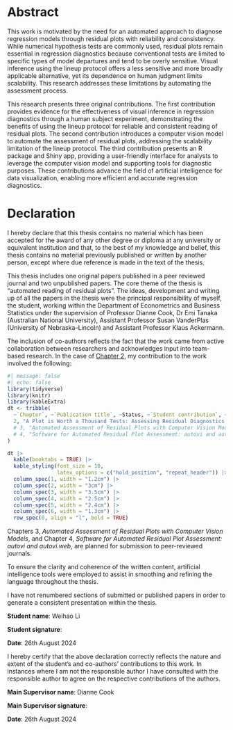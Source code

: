 # Abstract {-}

This work is motivated by the need for an automated approach to diagnose regression models through residual plots with reliability and consistency. While numerical hypothesis tests are commonly used, residual plots remain essential in regression diagnostics because conventional tests are limited to specific types of model departures and tend to be overly sensitive. Visual inference using the lineup protocol offers a less sensitive and more broadly applicable alternative, yet its dependence on human judgment limits scalability. This research addresses these limitations by automating the assessment process.

This research presents three original contributions. The first contribution provides evidence for the effectiveness of visual inference in regression diagnostics through a human subject experiment, demonstrating the benefits of using the lineup protocol for reliable and consistent reading of residual plots. The second contribution introduces a computer vision model to automate the assessment of residual plots, addressing the scalability limitation of the lineup protocol. The third contribution presents an R package and Shiny app, providing a user-friendly interface for analysts to leverage the computer vision model and supporting tools for diagnostic purposes. These contributions advance the field of artificial intelligence for data visualization, enabling more efficient and accurate regression diagnostics.

# Declaration {-}

I hereby declare that this thesis contains no material which has been accepted for the award of any other degree or diploma at any university or equivalent institution and that, to the best of my knowledge and belief, this thesis contains no material previously published or written by another person, except where due reference is made in the text of the thesis.

This thesis includes one original papers published in a peer reviewed journal and two unpublished papers. The core theme of the thesis is "automated reading of residual plots". The ideas, development and writing up of all the papers in the thesis were the principal responsibility of myself, the student, working within the Department of Econometrics and Business Statistics under the supervision of Professor Dianne Cook, Dr Emi Tanaka (Australian National University), Assistant Professor Susan VanderPlas (University of Nebraska–Lincoln) and Assistant Professor Klaus Ackermann.

The inclusion of co-authors reflects the fact that the work came from active collaboration between researchers and acknowledges input into team-based research. In the case of [Chapter 2](#sec-first-paper), my contribution to the work involved the following:

```r
#| message: false
#| echo: false
library(tidyverse)
library(knitr)
library(kableExtra)
dt <- tribble(
  ~`Chapter`, ~`Publication title`, ~Status, ~`Student contribution`, ~`Co-authors contribution`, ~`Coauthors are Monash students`,
  2, "A Plot is Worth a Thousand Tests: Assessing Residual Diagnostics with the Lineup Protocol", "Published in the Journal of Computational and Graphical Statistics", "80%  Concept, Analysis, Software, Writing", "D. Cook 10%,  \n E. Tanaka 5%, \n S. VanderPlas 5%", "No"
  # 3, "Automated Assessment of Residual Plots with Computer Vision Models", "To be submitted", "80% Concept, Analysis, Software, Writing", "D. Cook 10%,  \n E. Tanaka 5%, \n S. VanderPlas 2.5%, K. Ackermann 2.5%", "No",
  # 4, "Software for Automated Residual Plot Assessment: autovi and autovi.web", "To be submitted", "80% Concept, Analysis, Software, Writing", "D. Cook 10%,  \n E. Tanaka 5%, \n S. VanderPlas 2.5%, K. Ackermann 2.5%", "No"
)  

dt |>
  kable(booktabs = TRUE) |>
  kable_styling(font_size = 10,
                latex_options = c("hold_position", "repeat_header")) |>
  column_spec(1, width = "1.2cm") |>
  column_spec(2, width = "3cm") |>
  column_spec(3, width = "3.5cm") |>
  column_spec(4, width = "2.5cm") |>
  column_spec(5, width = "2.4cm") |>
  column_spec(6, width = "1.3cm") |>
  row_spec(0, align = "l", bold = TRUE)
```


Chapters 3, *Automated Assessment of Residual Plots with Computer Vision Models*, and Chapter 4, *Software for Automated Residual Plot Assessment: autovi and autovi.web*, are planned for submission to peer-reviewed journals.

\clearpage

To ensure the clarity and coherence of the written content, artificial intelligence tools were employed to assist in smoothing and refining the language throughout the thesis.

<!-- **The thesis is written in Australian spelling, except for Chapters 3 and 4, which use American spelling as specified by the publication venue.** -->

I have not renumbered sections of submitted or published papers in order to generate a consistent presentation within the thesis.

**Student name**: Weihao Li

**Student signature**: 

**Date**: 26th August 2024 

I hereby certify that the above declaration correctly reflects the nature and extent of the student’s and co-authors’ contributions to this work. In instances where I am not the responsible author I have consulted with the responsible author to agree on the respective contributions of the authors.

**Main Supervisor name**: Dianne Cook

**Main Supervisor signature**:

**Date**: 26th August 2024

